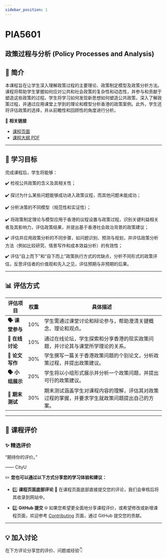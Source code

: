 ```yaml
---
sidebar_position: 1
---
```


# PIA5601
## 政策过程与分析 (Policy Processes and Analysis)

## **📘 简介**
本课程旨在让学生深入理解政策过程的主要理论、政策制定模型及政策分析方法。课程将帮助学生掌握如何应对公共和社会政策的复杂性和动态性，并参与和贡献于塑造这些政策的过程。学生将学习如何发现新思想如何塑造公共政策，深入了解政策过程，并通过应用课堂上学到的理论和模型分析香港的政策案例。此外，学生还将评估政策的选择，并从前瞻性和回顾性的角度进行分析。

🔗 **相关链接**
- [课程页面](https://www.cityu.edu.hk/catalogue/pg/202425/course/PIA5601.htm)
- [课程大纲 PDF](https://www.cityu.edu.hk/catalogue/pg/202425/course/PIA5601.pdf)

---

## **🎯 学习目标**

完成课程后，学生将能够：

✔️ 检视公共政策的含义及其相关性；

✔️ 探讨为什么某些问题能够成功进入政策议程，而其他问题未能成功；

✔️ 分析决策的不同模型（规范性和实证性）；

✔️ 将政策制定理论与模型应用于香港的议程设置与政策过程，识别关键利益相关者及其影响力，评估政策结果，并提出基于香港社会政治背景的政策建议；

✔️ 评估并应用政策分析的不同步骤，如问题识别、预测与规划，并评估政策分析方法（例如比较研究、情景写作和成本效益分析）的有效性；

✔️ 评估“自上而下”和“自下而上”政策执行方式的优缺点，分析不同形式的政策评估，反思评估者的价值观和先入之见，评估预期与非预期的后果。

---

## **📊 评估方式**

| **评估项目**               | **权重** | **具体描述**                                                                                       |
|---------------------------|---------|---------------------------------------------------------------------------------------------------|
| **🗣️ 课堂参与**             | 10%     | 学生需通过课堂讨论和辩论参与，帮助澄清关键概念、理论和观点。                                        |
| **💬 在线讨论**             | 10%     | 通过在线论坛，学生探索和分享香港的现实政策问题，并讨论其与课堂所学理论的关系。                     |
| **📄 论文写作**             | 30%     | 学生撰写一篇关于香港政策问题的个别论文，分析政策过程，并提出政策建议。                             |
| **🗣️ 小组展示**             | 20%     | 学生将以小组形式展示并分析一个政策问题，并提出可行的政策建议。                                      |
| **📅 期末测试**             | 30%     | 期末测试涵盖学生对课程内容的理解，评估其对政策过程的掌握，并要求学生就政策问题提出自己的方案。     |

---

## **💬 课程评价**

### ✨ **精选评价**
<div className={commentStyles.commentBox}>
    <p className={commentStyles.commentText}>
        “期待你的评价。”
    </p>
    <p className={commentStyles.commentAuthor}>—— CityU</p>
</div>

✏️ **您也可以通过以下方式分享您的学习体验和建议：**

- 1️⃣ **课程页面底部评论**
💬 在课程页面底部直接提交您的评论，我们会审核后将其收录到网站中。

- 2️⃣ **GitHub 提交**
🌐 如果您希望更全面地分享课程评价，或希望修改或新增课程页面，欢迎参考 [Contributing](https://penjc.github.io/CityU/contributing) 页面，通过 GitHub 提交您的贡献。

---

## **💡 加入讨论**

在下方评论分享您的评价、问题或经验👇
<Utterances />